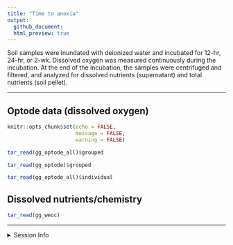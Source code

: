 ```yaml
---
title: "Time to anoxia"
output: 
  github_document:
  html_preview: true
---
```


Soil samples were inundated with deionized water and incubated for 12-hr, 24-hr, or 2-wk. Dissolved oxygen was measured continuously during the incubation. At the end of the incubation, the samples were centrifuged and filtered, and analyzed for dissolved nutrients (supernatant) and total nutrients (soil pellet).

---

## Optode data (dissolved oxygen)


```r
knitr::opts_chunk$set(echo = FALSE,
                      message = FALSE,
                      warning = FALSE)
```


```r
tar_read(gg_optode_all)$grouped
```

```r
tar_read(gg_optode)$grouped
```

```r
tar_read(gg_optode_all)$individual
```


## Dissolved nutrients/chemistry
```r
tar_read(gg_weoc)
```




---

<details>
  <summary> Session Info </summary>

Date run: `r Sys.Date()`

```r
sessionInfo()
```

</details>